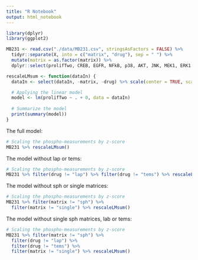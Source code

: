 ```yaml
---
title: "R Notebook"
output: html_notebook
---
```


```r
library(dplyr)
library(ggplot2)

MB231 <- read.csv("./data/MB231.csv", stringsAsFactors = FALSE) %>%
  tidyr::separate(X, into = c("matrix", "drug"), sep = " ") %>%
  mutate(matrix = as.factor(matrix)) %>%
  dplyr::select(prolifTwo, CREB, EGFR, NFkB, p38, AKT, JNK, MEK1, ERK1.2, matrix, drug)

rescaleLMsum <- function(dataIn) {
  dataIn <- select(dataIn, -matrix, -drug) %>% scale(center = TRUE, scale = TRUE) %>% data.frame

  # Applying the linear model
  model <- lm(prolifTwo ~ . + 0, data = dataIn)
  
  # Summarize the model
  print(summary(model))
}
```

The full model:

```r
# Scaling the phospho-measurements by z-score
MB231 %>% rescaleLMsum()
```

The model without lap or tems:

```r
# Scaling the phospho-measurements by z-score
MB231 %>% filter(drug != "lap") %>% filter(drug != "tems") %>% rescaleLMsum()
```

The model without sph or single matrices:

```r
# Scaling the phospho-measurements by z-score
MB231 %>% filter(matrix != "sph") %>%
  filter(matrix != "single") %>% rescaleLMsum()
```

The model without single sph matrices, lab or tems:

```r
# Scaling the phospho-measurements by z-score
MB231 %>% filter(matrix != "sph") %>%
  filter(drug != "lap") %>%
  filter(drug != "tems") %>%
  filter(matrix != "single") %>% rescaleLMsum()
```



